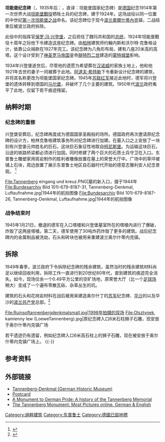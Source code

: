 {{Infobox military installation
| name              = 坦能堡纪念碑
| native_name       = 
| partof            = 
| location          = [[东普鲁士|东普鲁士]]海恩斯坦
| image             = Bundesarchiv Bild 183-2006-0429-502, Tannenberg-Denkmal, Beisetzung Hindenburg.jpg
| image_size        = 300px
| caption           = 1935年的纪念碑
| map_type          = 
| map_size          = 
| map_alt           = 
| map_caption       = 
| coordinates       = {{coord|53|34|53|N|20|15|39|E|type:landmark_region:PL-WN|display=inline,title}}
| code              = 
| built             = {{Start date|1924-1927}}
| builder           = 约翰内斯和沃尔特·克鲁格
| materials         = 
| height            = 
| used              = 
| demolished        = 1945年、1950年代及1980年代
| condition         = 被毁
| owner             = 
| open_to_public    = 是
| controlled_by     = 
| garrison          = 
| current_commander = 
| commanders        = 
| occupants         = 
| battles           = 
| events            = 
| image2            = 
| caption2          = 
}}
'''坦能堡纪念碑'''（{{lang-de|Tannenberg-Nationaldenkmal}}，1935年后：{{lang-de|Reichsehrenmal Tannenberg}}，直译：坦能堡国家纪念碑）是[[魏玛共和国|德国]]纪念1914年第一次世界大战[[坦能堡戰役_(1914年)|坦能堡戰役]]牺牲士兵的纪念碑，建于1924年。这场战役以同一位置的中世纪[[格伦瓦德之战|第一次坦能堡之战]]命名。该纪念碑位于现今[[波兰|波兰]][[奧爾什蒂內克|奧爾什蒂內克]]镇，二战结束后被波兰政府拆除。

此役中的指挥官[[保罗·冯·兴登堡|保罗·冯·兴登堡]]，之后担任了魏玛共和国的[[联邦大总统|总统]]，1924年坦能堡戰役十周年之际他下令建造这座纪念碑。由[[柏林|柏林]]建筑师约翰内斯和沃尔特·克鲁格设计，依靠公众捐款在1927年完工。该纪念碑为八角形布局，建有八座20米高的高塔。这个设计受到了[[神圣罗马帝国|神圣罗马帝国]]皇帝[[腓特烈二世_(神圣罗马帝国)|腓特烈二世]]建造的[[蒙特城堡|蒙特城堡]]影响。

1934年兴登堡逝世后，尽管他的遗愿为希望葬在[[汉诺威|汉诺威]]的家族土地上，他和他1921年去世的妻子一同被葬于此地。[[阿道夫·希特勒|阿道夫·希特勒]]下令重新设计纪念碑的建筑，并将其名称更改为坦能堡国家纪念碑。1945年[[苏联红军|苏联红军]]接近此地时，德军将兴登堡的遗体转移到德国的[[马尔堡_(德国)|马尔堡]]，并破坏了几个主要的建筑。1950年代[[波兰人民共和国|波兰]]政府夷平了此地，仅留下若干痕迹残留。

==纳粹时期==
===纪念碑的重修===
兴登堡安葬后，纪念碑再度成为德国国家圣殿般的场所。德国政府再次邀请原纪念碑的设计方，柏林克鲁格建筑事务所对纪念碑进行加建。在墓入口之上安放了一块刻有兴登堡元帅姓名的巨石，这块巨石象征性地取自[[柯尼斯堡|柯尼斯堡]]。为运输这块巨石，沿途的铁路桥梁都必须进行加固。同时修建了两个巨大的石质士兵守卫在入口。东普鲁士雕塑家{{link-de|弗里德里希·巴登|Friedrich Bagdons}}用斑岩制作的胜利者雕像放置在墓上的荣誉大厅中。广场中的草坪被铺上石块，周边放置了展示东普鲁士地区自石器时代开始的德意志雅利安人纪念景观。
<ref name="Egremont175177">{{cite book|last=Egremont|first=Max|title=Forgotten Land|url=https://archive.org/details/forgottenlandjou0000egre|year=2011|publisher=Pan Macmillan|location=London|isbn=978-0-330-45659-3|pages=[https://archive.org/details/forgottenlandjou0000egre/page/175 175]–177}}</ref>
<gallery mode=packed heights=160>
File:Tannenberg eingang und kreuz.PNG|墓的新入口，摄于1944年
File:Bundesarchiv Bild 101I-679-8187-31, Tannenberg-Denkmal, Luftaufnahme.jpg|1944年的航拍图像
File:Bundesarchiv Bild 101I-679-8187-26, Tannenberg-Denkmal, Luftaufnahme.jpg|1944年的航拍图像
</gallery>
===战争结束时===
1945年1月21日，撤退的德军在入口塔楼和兴登堡墓室所在的塔楼内进行了爆破，炸毁了这两座塔楼。第二天，德军使用了30吨炸药炸毁了更多的建筑。战后纪念碑内的金属制品被洗劫，石头和砖块也被用来重建波兰奥尔什蒂内克镇。

==拆除==
1949年春季，波兰政府下令拆除纪念碑的残余建筑，虽然当时的残余建筑材料尚足以继续回收利用，拆除工作一直进行到20世纪80年代，直到建筑的痕迹完全消失。如今，现场仅余一个0.49平方公里的空旷场地，原荣誉大厅（比一个[[足球场|足球场]]稍大）变成了一个遍布零散瓦砾、杂草丛生的坑。

建筑的石头和花岗岩材料在战后被用来建造奥尔什丁的[[苏军|苏军]]纪念碑、[[华沙|华沙]]的{{link-en|隔都英雄纪念碑|Monument to the Ghetto Heroes}}以及华沙的[[波兰共产党|波兰共产党]]总部。<ref name="Egremont179">{{cite book|last=Egremont|first=Max|title=Forgotten Land|url=https://archive.org/details/forgottenlandjou0000egre|year=2011|publisher=Pan Macmillan|location=London|isbn=978-0-330-45659-3|page=[https://archive.org/details/forgottenlandjou0000egre/page/179 179]}}</ref>
<gallery mode=packed heights=160>
File:Ruinsoftannenbergdenkmalsmall.jpg|1998年拍摄的现场
File:Olsztynek, kamienny lew (LoeweTannenberg).jpg|原纪念碑入口6米石柱狮子石雕，现安放于奥尔什蒂内克镇广场
</gallery>
若干遗迹仍有遗留，例如纪念碑入口6米高石柱上的狮子石雕，现在被安放于奥尔什蒂内克镇广场上。
{{-}}

==参考资料==
{{reflist}}
==外部链接==
{{commons |Tannenberg-Denkmal}}
* [http://www.dhm.de/lemo/html/weimar/innenpolitik/denkmal/ Tannenberg-Denkmal (German Historic Museum)]{{Wayback|url=http://www.dhm.de/lemo/html/weimar/innenpolitik/denkmal/ |date=20131105095713 }}{{de icon}}
* [http://www.dhm.de/lemo/objekte/pict/tadenk/index.html Postcard]{{Wayback|url=http://www.dhm.de/lemo/objekte/pict/tadenk/index.html |date=20140105064931 }}{{de icon}}
* [https://web.archive.org/web/20120229091937/http://info-poland.buffalo.edu/classroom/JM/monument.html A Monument to German Pride: A history of the Tannenberg Memorial]{{en icon}}
* [http://gator1530-ghana-das-tannenberg-nationaldenkmal-ostpreussen.hgsitebuilder.com/tannenberg-denkmal---die-acht-tuerme-des-denkmals/index The Tannenberg Monument: Most Pictures online. German & English]{{Wayback|url=http://gator1530-ghana-das-tannenberg-nationaldenkmal-ostpreussen.hgsitebuilder.com/tannenberg-denkmal---die-acht-tuerme-des-denkmals/index |date=20160303214515 }}{{en icon}}

{{Authority control}}
[[Category:纳粹建筑|Category:纳粹建筑]]
[[Category:东普鲁士|Category:东普鲁士]]
[[Category:德國已毀地標|Category:德國已毀地標]]